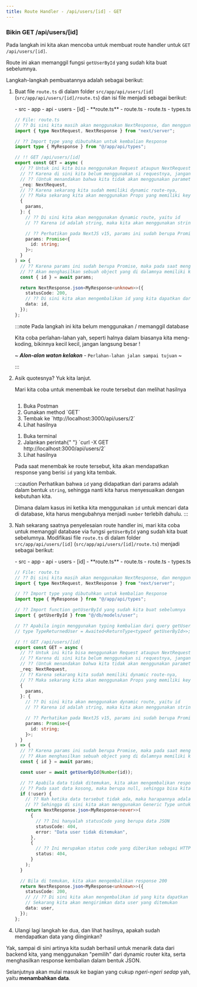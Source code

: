 ```yaml
---
title: Route Handler - /api/users/[id] - GET
---
```



### Bikin GET /api/users/[id]

Pada langkah ini kita akan mencoba untuk membuat route handler untuk `GET /api/users/[id]`.

Route ini akan memanggil fungsi `getUserById` yang sudah kita buat sebelumnya.

Langkah-langkah pembuatannya adalah sebagai berikut:

1. Buat file `route.ts` di dalam folder `src/app/api/users/[id]` (`src/app/api/users/[id]/route.ts`) dan isi file menjadi sebagai berikut:

   <FileTree>
    - src
      - app
        - api
          - users
            - [id]
              - **route.ts**
            - route.ts
          - route.ts
          - types.ts
   </FileTree>

   ```ts
   // File: route.ts
   // ?? Di sini kita masih akan menggunakan NextResponse, dan menggunakan NextRequest juga
   import { type NextRequest, NextResponse } from "next/server";

   // ?? Import type yang dibutuhkan untuk kembalian Response
   import type { MyResponse } from "@/app/api/types";

   // !! GET /api/users/[id]
   export const GET = async (
     // ?? Untuk ini kita bisa menggunakan Request ataupun NextRequest
     // ?? Karena di sini kita belum menggunakan si requestnya, jangan lupa gunakan underscore
     // ?? (Untuk menandakan bahwa kita tidak akan menggunakan parameter tersebut)
     _req: NextRequest,
     // ?? Karena sekarang kita sudah memiliki dynamic route-nya,
     // ?? Maka sekarang kita akan menggunakan Props yang memiliki key params
     {
       params,
     }: {
       // ?? Di sini kita akan menggunakan dynamic route, yaitu id
       // ?? Karena id adalah string, maka kita akan menggunakan string

       // ?? Perhatikan pada NextJS v15, params ini sudah berupa Promise
       params: Promise<{
         id: string;
       }>;
     }
   ) => {
     // ?? Karena params ini sudah berupa Promise, maka pada saat mengambil paramsnya kita harus menggunakan await
     // ?? Akan menghasilkan sebuah object yang di dalamnya memiliki key id, sehingga bisa kita de-structure untuk mendapatkan id
     const { id } = await params;

     return NextResponse.json<MyResponse<unknown>>({
       statusCode: 200,
       // ?? Di sini kita akan mengembalikan id yang kita dapatkan dari params
       data: id,
     });
   };
   ```

   :::note
   Pada langkah ini kita belum menggunakan / memanggil database

   Kita coba perlahan-lahan yah, seperti halnya dalam biasanya kita meng-koding, bikinnya kecil kecil, jangan langsung besar !

   ~ _**Alon-alon waton kelakon**_ - `Perlahan-lahan jalan sampai tujuan` ~

   :::

1. Asik quotesnya? Yuk kita lanjut.

   Mari kita coba untuk menembak ke route tersebut dan melihat hasilnya

   <Tabs style="display: flex; flex-direction: column; justify-content: start;">
     <TabItem syncKey="postman" label="Postman">
       <ol>
         <li>Buka Postman</li>
         <li>Gunakan method `GET`</li>
         <li>Tembak ke `http://localhost:3000/api/users/2`</li>
         <li>Lihat hasilnya</li>
       </ol>
     </TabItem>
     <TabItem syncKey="curl" label="cURL">
       <ol>
         <li>Buka terminal</li>
         <li>
           <span>Jalankan perintah</span>{" "}
           <span>`curl -X GET http://localhost:3000/api/users/2`</span>
         </li>
         <li>Lihat hasilnya</li>
       </ol>
     </TabItem>
   </Tabs>

   Pada saat menembak ke route tersebut, kita akan mendapatkan response yang berisi `id` yang kita tembak.

   :::caution
   Perhatikan bahwa `id` yang didapatkan dari params adalah dalam bentuk `string`, sehingga nanti kita harus menyesuaikan dengan kebutuhan kita.

   Dimana dalam kasus ini ketika kita menggunakan `id` untuk mencari data di database, kita harus mengubahnya menjadi `number` terlebih dahulu.
   :::

1. Nah sekarang saatnya penyelesaian route handler ini, mari kita coba untuk memanggil database via fungsi `getUserById` yang sudah kita buat sebelumnya. Modifikasi file `route.ts` di dalam folder `src/app/api/users/[id]` (`src/app/api/users/[id]/route.ts`) menjadi sebagai berikut:

   <FileTree>
    - src
      - app
        - api
          - users
            - [id]
              - **route.ts**
            - route.ts
          - route.ts
          - types.ts
   </FileTree>

   ```ts
   // File: route.ts
   // ?? Di sini kita masih akan menggunakan NextResponse, dan menggunakan NextRequest juga
   import { type NextRequest, NextResponse } from "next/server";

   // ?? Import type yang dibutuhkan untuk kembalian Response
   import type { MyResponse } from "@/app/api/types";

   // ?? Import function getUserById yang sudah kita buat sebelumnya
   import { getUserById } from "@/db/models/user";

   // ?? Apabila ingin menggunakan typing kembalian dari query getUserById bisa menggunakan ini
   // type TypeReturnedUser = Awaited<ReturnType<typeof getUserById>>;

   // !! GET /api/users/[id]
   export const GET = async (
     // ?? Untuk ini kita bisa menggunakan Request ataupun NextRequest
     // ?? Karena di sini kita belum menggunakan si requestnya, jangan lupa gunakan underscore
     // ?? (Untuk menandakan bahwa kita tidak akan menggunakan parameter tersebut)
     _req: NextRequest,
     // ?? Karena sekarang kita sudah memiliki dynamic route-nya,
     // ?? Maka sekarang kita akan menggunakan Props yang memiliki key params
     {
       params,
     }: {
       // ?? Di sini kita akan menggunakan dynamic route, yaitu id
       // ?? Karena id adalah string, maka kita akan menggunakan string

       // ?? Perhatikan pada NextJS v15, params ini sudah berupa Promise
       params: Promise<{
         id: string;
       }>;
     }
   ) => {
     // ?? Karena params ini sudah berupa Promise, maka pada saat mengambil paramsnya kita harus menggunakan await
     // ?? Akan menghasilkan sebuah object yang di dalamnya memiliki key id, sehingga bisa kita de-structure untuk mendapatkan id
     const { id } = await params;

     const user = await getUserById(Number(id));

     // ?? Apabila data tidak ditemukan, kita akan mengembalikan response 404
     // ?? Pada saat data kosong, maka berupa null, sehingga bisa kita gunakan untuk mengecek apakah falsy
     if (!user) {
       // ?? Nah ketika data tersebut tidak ada, maka harapannya adalah data tidak boleh ada kan?
       // ?? Sehingga di sini kita akan menggunakan Generic Type untuk si data adalah "never"
       return NextResponse.json<MyResponse<never>>(
         {
           // ?? Ini hanyalah statusCode yang berupa data JSON
           statusCode: 404,
           error: "Data user tidak ditemukan",
         },
         {
           // ?? Ini merupakan status code yang diberikan sebagai HTTP Status Code
           status: 404,
         }
       );
     }

     // Bila di temukan, kita akan mengembalikan response 200
     return NextResponse.json<MyResponse<unknown>>({
       statusCode: 200,
       // // ?? Di sini kita akan mengembalikan id yang kita dapatkan dari params
       // Sekarang kita akan mengirimkan data user yang ditemukan
       data: user,
     });
   };
   ```

1. Ulangi lagi langkah ke dua, dan lihat hasilnya, apakah sudah mendapatkan data yang diinginkan?

Yak, sampai di sini artinya kita sudah berhasil untuk menarik data dari backend kita, yang menggunakan "pemilih" dari dynamic router kita, serta menghasilkan response kembalian dalam bentuk JSON.

Selanjutnya akan mulai masuk ke bagian yang cukup _ngeri-ngeri sedap_ yah, yaitu **menambahkan data**.
